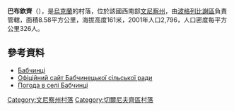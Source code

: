 {{coord|48|25|2|N|28|9|55|E|scale:30000|display=title}}

'''巴布欽齊'''（{{lang-uk|Бабчинці}}），是[[烏克蘭|烏克蘭]]的村落，位於該國西南部[[文尼察州|文尼察州]]，由[[波格列比謝區|波格列比謝區]]負責管轄，面積8.58平方公里，海拔高度161米，2001年人口2,796，人口密度每平方公里326人。

==參考資料==
* [http://w1.c1.rada.gov.ua/pls/z7502/A005?rdat1=11.08.2013&rf7571=3311 Бабчинці]{{dead link|date=2017年12月 |bot=InternetArchiveBot |fix-attempted=yes }}
* [http://babchynecka.rada.info Офіційний сайт Бабчинецької сільської ради]{{dead link|date=2017年12月 |bot=InternetArchiveBot |fix-attempted=yes }}
* [http://weather.in.ua/ua/vinnickaja/462 Погода в селі Бабчинці] {{Wayback|url=http://weather.in.ua/ua/vinnickaja/462 |date=20111220095033 }}

[[Category:文尼察州村落|Category:文尼察州村落]]
[[Category:切爾尼夫齊區村落|Category:切爾尼夫齊區村落]]


{{Vinnytsia-geo-stub}}